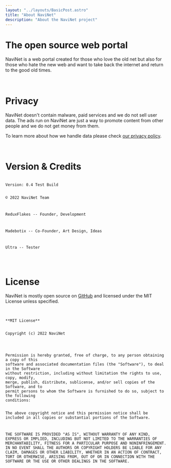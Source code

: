 ```yaml
---
layout: "../layouts/BasicPost.astro"
title: "About NaviNet"
description: "About the NaviNet project"
---
```


<h1>The open source web portal</h1>

NaviNet is a web portal created for those who love the old net but also for those who hate the new web and want to take back the internet and return to the good old times.

<br />

<h1>Privacy</h1>

NaviNet doesn't contain malware, paid services and we do not sell user data. The ads run on NaviNet are just a way to promote content from other people and we do not get money from them.

To learn more about how we handle data please check [our privacy policy](/about/privacy).

<br />

<h1>Version & Credits</h1>

<code>
Version: 0.4 Test Build

&copy; 2022 NaviNet Team

ReduxFlakes -- Founder, Development

Madebotix -- Co-Founder, Art Design, Ideas

Ultra -- Tester

</code>

<br />

<h1>License</h1>

NaviNet is mostly open source on [GitHub](https://github.com/navinet-open) and licensed under the MIT License unless specified.

<br />

<code>
**MIT License**

Copyright (c) 2022 NaviNet

<br />
Permission is hereby granted, free of charge, to any person obtaining a copy of this
software and associated documentation files (the "Software"), to deal in the Software
without restriction, including without limitation the rights to use, copy, modify,
merge, publish, distribute, sublicense, and/or sell copies of the Software, and to
permit persons to whom the Software is furnished to do so, subject to the following
conditions:

The above copyright notice and this permission notice shall be included in all
copies or substantial portions of the Software.

THE SOFTWARE IS PROVIDED "AS IS", WITHOUT WARRANTY OF ANY KIND, EXPRESS OR
IMPLIED, INCLUDING BUT NOT LIMITED TO THE WARRANTIES OF MERCHANTABILITY,
FITNESS FOR A PARTICULAR PURPOSE AND NONINFRINGEMENT. IN NO EVENT SHALL THE
AUTHORS OR COPYRIGHT HOLDERS BE LIABLE FOR ANY CLAIM, DAMAGES OR OTHER
LIABILITY, WHETHER IN AN ACTION OF CONTRACT, TORT OR OTHERWISE, ARISING FROM,
OUT OF OR IN CONNECTION WITH THE SOFTWARE OR THE USE OR OTHER DEALINGS IN THE
SOFTWARE.

</code>
